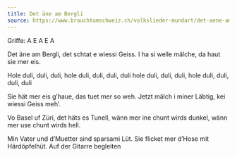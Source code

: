 ```yaml
---
title: Det äne am Bergli
source: https://www.brauchtumschweiz.ch/volkslieder-mundart/det-aene-am-bergli
---
```


Griffe: A E A E A


Det äne am Bergli, det schtat e wiessi Geiss.
I ha si welle mälche, da haut sie mer eis.


:::{.chorus}

Hole duli, duli, duli, hole duli, duli, duli, duli
hole duli, duli, duli, hole duli, duli, duli, duli
:::

Sie hät mer eis g’haue, das tuet mer so weh.
Jetzt mälch i miner Läbtig, kei wiessi Geiss meh’.

Vo Basel uf Züri, det häts es Tunell,
wänn mer ine chunt wirds dunkel,
wänn mer use chunt wirds hell.

Min Vater und d’Muetter sind sparsami Lüt.
Sie flicket mer d’Hose mit Härdöpfelhüt.
Auf der Gitarre begleiten

